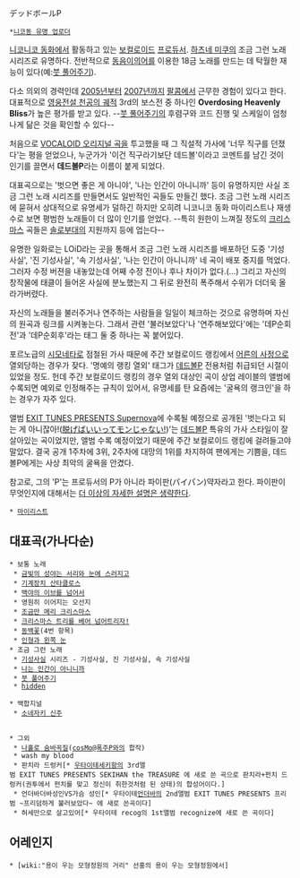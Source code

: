 デッドボールP
 *[[니코동 유명 업로더]]

[[니코니코 동화]]에서 활동하고 있는 [[보컬로이드]] [[프로듀서]].
[[하츠네 미쿠]]의 조금 그런 노래 시리즈로 유명하다. 전반적으로 [[동음이의어]]를 이용한 18금 노래를 만드는 데 탁월한 재능이 있다(예:[[붓 풀어주기]]).

다소 의외의 경력인데 [[2005년]]부터 [[2007년]]까지 [[팔콤]]에서 근무한 경험이 있다고 한다. 대표적으로 [[영웅전설 천공의 궤적]] 3rd의 보스전 중 하나인 '''Overdosing Heavenly Bliss'''가 높은 평가를 받고 있다. --[[붓 풀어주기]]의 후렴구와 코드 진행 및 스케일이 엄청나게 닮은 것을 확인할 수 있다--

처음으로 [[VOCALOID 오리지널 곡]]을 투고했을 때 그 직설적 가사에 '너무 직구를 던졌다'는 평을 얻었으나, 누군가가 '이건 직구라기보단 데드볼'이라고 코멘트를 남긴 것이 인기를 끌면서 '''데드볼P'''라는 이름이 붙게 되었다.

대표곡으로는 '벗으면 좋은 게 아니야', '나는 인간이 아니니까' 등이 유명하지만 사실 조금 그런 노래 시리즈를 만들면서도 일반적인 곡들도 만들긴 했다. 조금 그런 노래 시리즈에 묻혀서 상대적으로 유명세가 덜하긴 하지만 오히려 니코니코 동화 마이리스트나 재생수로 보면 평범한 노래들이 더 많이 인기를 얻었다. --특히 원한이 느껴질 정도의 [[크리스마스]] 곡들은 [[솔로부대]]의 지원까지 등에 업는다--

유명한 일화로는 LOiD라는 곳을 통해서 조금 그런 노래 시리즈를 배포하던 도중 '기성사실', '진 기성사실', '속 기성사실', '나는 인간이 아니니까' 네 곡이 배포 중지를 먹었다. 그러자 수정 버젼을 내놓았는데 어째 수정 전이나 후나 차이가 없다.(…) 그리고 자신의 창작물에 태클이 들어온 사실에 분노했는지 그 뒤로 완전히 폭주해서 수위가 더더욱 올라가버렸다.

자신의 노래들을 불러주거나 연주하는 사람들을 일일이 체크하는 것으로 유명하며 자신의 원곡과 링크를 시켜놓는다. 그래서 관련 '불러보았다'나 '연주해보았다'에는 '데P순회전'과 '데P순회후'라는 태그 둘 중 하나는 꼭 붙어있다.

포르노급의 [[시모네타]]로 점철된 가사 때문에 주간 보컬로이드 랭킹에서 [[어른의 사정]]으로 열외당하는 경우가 잦다. '명예의 랭킹 열외' 태그가 [[데드볼P]] 전용처럼 취급되던 시절이 있었을 정도. 헌데 주간 보컬로이드 랭킹의 경우 열외 대상인 곡이 상업 레이블의 앨범에 수록되면 예외로 인정해주는 규칙이 있어서, 유명세를 탄 요즘에는 '굴욕의 랭크인'을 하는 경우가 자주 있다.

앨범 [http://dic.nicovideo.jp/i/azB002OKT9XS EXIT TUNES PRESENTS Supernova]에 수록될 예정으로 공개된 '벗는다고 되는 게 아니잖아!([http://dic.nicovideo.jp/v/sm8532252 脱げばいいってモンじゃない!])'는 [[데드볼P]] 특유의 가사 스타일이 잘 살아있는 곡이었지만, 앨범 수록 예정이었기 때문에 주간 보컬로이드 랭킹에 걸려들고야 말았다. 결국 공개 1주차에 3위, 2주차에 대망의 1위를 차지하여 팬에게는 기쁨을, 데드볼P에게는 사상 최악의 굴욕을 안겼다.

참고로, 그의 'P'는 프로듀서의 P가 아니라 파이판(パイパン)약자라고 한다. 파이판이 무엇인지에 대해서는 [[더 이상의 자세한 설명은 생략한다]].
 * [http://www.nicovideo.jp/mylist/3390381 마이리스트]

== 대표곡(가나다순) ==
 * 보통 노래
  * [[금빛의 성야는 서리와 눈에 스러지고]]
  * [[기계장치 산타클로스]]
  * [[백야의 이브를 넘어서]]
  * 영원히 이어지는 오선지
  * [[조금만 메리 크리스마스]]
  * [[크리스마스 트리를 베어 넘어트리자!]]
  * [[동백꽃]](4번 항목) 
  * [[인형과 왼쪽 눈]]
 * 조금 그런 노래
  * [[기성사실]] 시리즈 - 기성사실, 진 기성사실, 속 기성사실
  * [[나는 인간이 아니니까]]
  * [[붓 풀어주기]]
  * [[hidden]]

 * 백합지널
  * [[소네자키 신주]]
  

 * 그외
  * [[ひとりかくれんぼ|나홀로 숨바꼭질]]([[cosMo@폭주P]]와의 합작)
  * wash my blood
  * 판치라 드렁커[* [[우타이테]][[세키항]]의 3rd앨범 EXIT TUNES PRESENTS SEKIHAN the TREASURE 에 새로 쓴 곡으로 판치라+펀치 드렁커(권투에서 펀치를 맞고 정신이 취한것처럼 된 상태)의 합성어이다.]
  * 언더바더바성인VS가슴 성인[* 우타이테[[언더바]]의 2nd앨범 EXIT TUNES PRESENTS 프리범 ~프리덤하게 불러보았다~ 에 새로 쓴곡이다]
  * 허세만으로 살고있어[* 우타이테 recog의 1st앨범 recognize에 새로 쓴 곡이다]
== 어레인지 ==
 * [wiki:"용이 우는 모형정원의 거리" 선홍의 용이 우는 모형정원에서]

